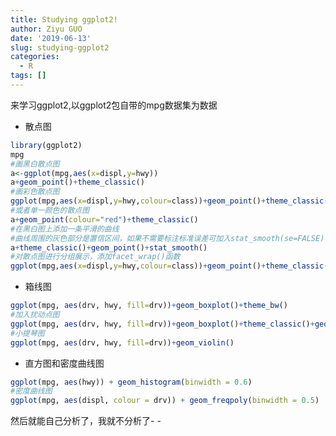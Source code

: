```yaml
---
title: Studying ggplot2!
author: Ziyu GUO
date: '2019-06-13'
slug: studying-ggplot2
categories:
  - R
tags: []
---
```

来学习ggplot2,以ggplot2包自带的mpg数据集为数据

* 散点图
```r
library(ggplot2)
mpg
#画黑白散点图
a<-ggplot(mpg,aes(x=displ,y=hwy))
a+geom_point()+theme_classic()
#画彩色散点图
ggplot(mpg,aes(x=displ,y=hwy,colour=class))+geom_point()+theme_classic()
#或者单一颜色的散点图
a+geom_point(colour="red")+theme_classic()
#在黑白图上添加一条平滑的曲线
#曲线周围的灰色部分是置信区间，如果不需要标注标准误差可加入stat_smooth(se=FALSE)参数去掉
a+theme_classic()+geom_point()+stat_smooth()
#对散点图进行分组展示，添加facet_wrap()函数
ggplot(mpg,aes(x=displ,y=hwy,colour=class))+geom_point()+theme_classic()+facet_wrap(~class)
```

* 箱线图
```r
ggplot(mpg, aes(drv, hwy, fill=drv))+geom_boxplot()+theme_bw()
#加入扰动点图
ggplot(mpg, aes(drv, hwy, fill=drv))+geom_boxplot()+theme_classic()+geom_point(position = position_jitterdodge())+scale_fill_brewer(palette = "Set2")
#小提琴图
ggplot(mpg, aes(drv, hwy, fill=drv))+geom_violin()

```

* 直方图和密度曲线图
```r
ggplot(mpg, aes(hwy)) + geom_histogram(binwidth = 0.6)
#密度曲线图
ggplot(mpg, aes(displ, colour = drv)) + geom_freqpoly(binwidth = 0.5)
```

然后就能自己分析了，我就不分析了- -
